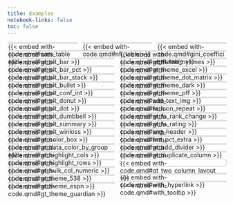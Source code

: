 ```yaml
---
title: Examples
notebook-links: false
toc: false
---
```


<style>
iframe {
    overflow: hidden;
}

h3 {
    text-align: center;
}

h3 a {
    text-decoration: none;
    font-size: 20px;
}

/* Turn off weird quarto whitespace behavior */
.masonry-item > p,
.mega-example-item > p {
  margin: 0;
  padding: 0;
  position: absolute;
  top: 0;
  left: 0;
  right: 0;
  bottom: 0;
}

.mega-example-container {
  display: grid;
  grid-template-columns: repeat(3, 1fr);
  gap: 1em;
}

.masonry-container {
  column-count: auto;
  /* Effectively determines number of columns (wider = fewer cols) */
  column-width: 11rem;
  column-gap: 1em;
}

.masonry-item,
.mega-example-item {
  display: inline-block;
  width: 100%;
  margin-bottom: 1em;
  position: relative;
  border: 2px solid #e0e0e0;
  border-radius: 8px;
  background: #fff;
}

.embed-hover-overlay {
    position: absolute;
    top: 0; left: 0; right: 0; bottom: 0;
    background: rgba(0,0,0,0.6);
    color: #fff;
    font-size: 1.5em;
    display: flex;
    align-items: center;
    justify-content: center;
    opacity: 0;
    pointer-events: none;
    transition: opacity 0.2s;
    z-index: 2;
    border-radius: 8px;
    text-align: center;
    font-size: 1em;
}

.masonry-item:hover .embed-hover-overlay,
.mega-example-item:hover .embed-hover-overlay {
  opacity: 1;
  pointer-events: auto;
}

.masonry-item .cell-output table {
  zoom: calc(260/var(--width) * var(--dynamic-factor));
}

.mega-example-item .cell-output table {
  zoom: calc( 1 / 2600 * var(--mega-container-width));
}

.mega-example-item .cell-output #mycombinedtable {
  zoom: 0.47;
  padding-top: 30px;
}
</style>

<script>
function updateZoom() {
  const container = document.querySelector('.masonry-item');
  if (!container) return;

  const width = container.offsetWidth;
  const factor = Math.max(0.3, Math.min(2.5, width / 300));

  document.documentElement.style.setProperty('--dynamic-factor', factor);

  // similar, but for mega examples
  const mega_example_container = document.querySelector('.mega-example-container');
  if (!mega_example_container) return;

  const mega_example_width = mega_example_container.offsetWidth;
  document.documentElement.style.setProperty('--mega-container-width', mega_example_width);
}

addEventListener('DOMContentLoaded', updateZoom);
addEventListener('resize', updateZoom);

function setTableWidths() {
    document.querySelectorAll('.masonry-item').forEach(item => {
        // Skip fixed width for gt_two_column_layout
        if (
            item.querySelector('[href*="with-code.html#gt_two_column_layout"]') ||
            item.querySelector('#cell-gt_two_column_layout')
        ) {
            item.style.setProperty('--width', 631);
            return;
        }
        const table = item.querySelector('.cell-output table');
        if (table) {
            // Set the --width CSS variable on the masonry item to the rendered width
            const tableWidth = table.offsetWidth;
            item.style.setProperty('--width', tableWidth);
        }
    });
}

addEventListener('DOMContentLoaded', setTableWidths);
addEventListener('resize', setTableWidths);
</script>

::::{.mega-example-container}

:::{.mega-example-item style="--width: 724;"}
{{< embed with-code.qmd#cars_table >}}
[Cars](./with-code.html#cars_table){.embed-hover-overlay}
:::

:::{.mega-example-item style="--width: 763;"}
{{< embed with-code.qmd#nfl_table >}}
[NFL 2011 Season](./with-code.html#nfl_table){.embed-hover-overlay}
:::

:::{.mega-example-item style="--width: 756;"}
{{< embed with-code.qmd#gini_coefficient_table >}}
[Gini Coefficients](./with-code.html#gini_coefficient_table){.embed-hover-overlay}
:::

::::

::::{.masonry-container}

<!-- Override width in case they render slowly -->
:::{.masonry-item style="--width: 686;"}
{{< embed with-code.qmd#gt_plt_bar >}}
[gt_plt_bar](./with-code.html#gt_plt_bar){.embed-hover-overlay}
:::

:::{.masonry-item style="--width: 249;"}
{{< embed with-code.qmd#gt_plt_bar_pct >}}
[gt_plt_bar_pct](./with-code.html#gt_plt_bar_pct){.embed-hover-overlay}
:::

:::{.masonry-item style="--width: 297;"}
{{< embed with-code.qmd#gt_plt_bar_stack >}}
[gt_plt_bar_stack](./with-code.html#gt_plt_bar_stack){.embed-hover-overlay}
:::

:::{.masonry-item style="--width: 323;"}
{{< embed with-code.qmd#gt_plt_bullet >}}
[gt_plt_bullet](./with-code.html#gt_plt_bullet){.embed-hover-overlay}
:::

:::{.masonry-item style="--width: 376;"}
{{< embed with-code.qmd#gt_plt_conf_int >}}
[gt_plt_conf_int](./with-code.html#gt_plt_conf_int){.embed-hover-overlay}
:::

:::{.masonry-item style="--width: 623;"}
{{< embed with-code.qmd#gt_plt_donut >}}
[gt_plt_donut](./with-code.html#gt_plt_donut){.embed-hover-overlay}
:::

:::{.masonry-item style="--width: 304;"}
{{< embed with-code.qmd#gt_plt_dot >}}
[gt_plt_dot](./with-code.html#gt_plt_dot){.embed-hover-overlay}
:::

:::{.masonry-item style="--width: 413;"}
{{< embed with-code.qmd#gt_plt_dumbbell >}}
[gt_plt_dumbbell](./with-code.html#gt_plt_dumbbell){.embed-hover-overlay}
:::

:::{.masonry-item style="--width: 521;"}
{{< embed with-code.qmd#gt_plt_summary >}}
[gt_plt_summary](./with-code.html#gt_plt_summary){.embed-hover-overlay}
:::

:::{.masonry-item style="--width: 167;"}
{{< embed with-code.qmd#gt_plt_winloss >}}
[gt_plt_winloss](./with-code.html#gt_plt_winloss){.embed-hover-overlay}
:::

:::{.masonry-item style="--width: 211;"}
{{< embed with-code.qmd#gt_color_box >}}
[gt_color_box](./with-code.html#gt_color_box){.embed-hover-overlay}
:::

:::{.masonry-item style="--width: 347;"}
{{< embed with-code.qmd#gt_data_color_by_group >}}
[gt_data_color_by_group](./with-code.html#gt_data_color_by_group){.embed-hover-overlay}
:::

:::{.masonry-item style="--width: 323;"}
{{< embed with-code.qmd#gt_highlight_cols >}}
[gt_highlight_cols](./with-code.html#gt_highlight_cols){.embed-hover-overlay}
:::

:::{.masonry-item}
{{< embed with-code.qmd#gt_highlight_rows >}}
[gt_highlight_rows](./with-code.html#gt_highlight_rows){.embed-hover-overlay}
:::

:::{.masonry-item}
{{< embed with-code.qmd#gt_hulk_col_numeric >}}
[gt_hulk_col_numeric](./with-code.html#gt_hulk_col_numeric){.embed-hover-overlay}
:::

:::{.masonry-item style="--width: 380;"}
{{< embed with-code.qmd#gt_theme_538 >}}
[gt_theme_538](./with-code.html#gt_theme_538){.embed-hover-overlay}
:::

:::{.masonry-item style="--width: 359;"}
{{< embed with-code.qmd#gt_theme_espn >}}
[gt_theme_espn](./with-code.html#gt_theme_espn){.embed-hover-overlay}
:::

:::{.masonry-item style="--width: 388;"}
{{< embed with-code.qmd#gt_theme_guardian >}}
[gt_theme_guardian](./with-code.html#gt_theme_guardian){.embed-hover-overlay}
:::

:::{.masonry-item style="--width: 308;"}
{{< embed with-code.qmd#gt_theme_nytimes >}}
[gt_theme_nytimes](./with-code.html#gt_theme_nytimes){.embed-hover-overlay}
:::

:::{.masonry-item style="--width: 365;"}
{{< embed with-code.qmd#gt_theme_excel >}}
[gt_theme_excel](./with-code.html#gt_theme_excel){.embed-hover-overlay}
:::

:::{.masonry-item style="--width: 378;"}
{{< embed with-code.qmd#gt_theme_dot_matrix >}}
[gt_theme_dot_matrix](./with-code.html#gt_theme_dot_matrix){.embed-hover-overlay}
:::

:::{.masonry-item style="--width: 379;"}
{{< embed with-code.qmd#gt_theme_dark >}}
[gt_theme_dark](./with-code.html#gt_theme_dark){.embed-hover-overlay}
:::

:::{.masonry-item style="--width: 283;"}
{{< embed with-code.qmd#gt_theme_pff >}}
[gt_theme_pff](./with-code.html#gt_theme_pff){.embed-hover-overlay}
:::

:::{.masonry-item style="--width: 274;"}
{{< embed with-code.qmd#add_text_img >}}
[add_text_img](./with-code.html#add_text_img){.embed-hover-overlay}
:::

:::{.masonry-item style="--width: 657;"}
{{< embed with-code.qmd#fa_icon_repeat >}}
[fa_icon_repeat](./with-code.html#fa_icon_repeat){.embed-hover-overlay}
:::

:::{.masonry-item style="--width: 451;"}
{{< embed with-code.qmd#gt_fa_rank_change >}}
[gt_fa_rank_change](./with-code.html#gt_fa_rank_change){.embed-hover-overlay}
:::

:::{.masonry-item style="--width: 525;"}
{{< embed with-code.qmd#gt_fa_rating >}}
[gt_fa_rating](./with-code.html#gt_fa_rating){.embed-hover-overlay}
:::

:::{.masonry-item style="--width: 355;"}
{{< embed with-code.qmd#img_header >}}
[img_header](./with-code.html#img_header){.embed-hover-overlay}
:::

:::{.masonry-item style="--width: 369;"}
{{< embed with-code.qmd#fmt_pct_extra >}}
[fmt_pct_extra](./with-code.html#fmt_pct_extra){.embed-hover-overlay}
:::

:::{.masonry-item style="--width: 745;"}
{{< embed with-code.qmd#gt_add_divider >}}
[gt_add_divider](./with-code.html#gt_add_divider){.embed-hover-overlay}
:::

:::{.masonry-item style="--width: 338;"}
{{< embed with-code.qmd#gt_duplicate_column >}}
[gt_duplicate_column](./with-code.html#gt_duplicate_column){.embed-hover-overlay}
:::

:::{.masonry-item}
{{< embed with-code.qmd#gt_merge_stack >}}
[gt_merge_stack](./with-code.html#gt_merge_stack){.embed-hover-overlay}
:::

:::{.masonry-item style="padding-top: 15px;"}
{{< embed with-code.qmd#gt_two_column_layout >}}
[gt_two_column_layout](./with-code.html#gt_two_column_layout){.embed-hover-overlay}
:::

:::{.masonry-item style="--width: 201;"}
{{< embed with-code.qmd#with_hyperlink >}}
[with_hyperlink](./with-code.html#with_hyperlink){.embed-hover-overlay}
:::

:::{.masonry-item}
{{< embed with-code.qmd#with_tooltip >}}
[with_tooltip](./with-code.html#with_tooltip){.embed-hover-overlay}
:::

::::
